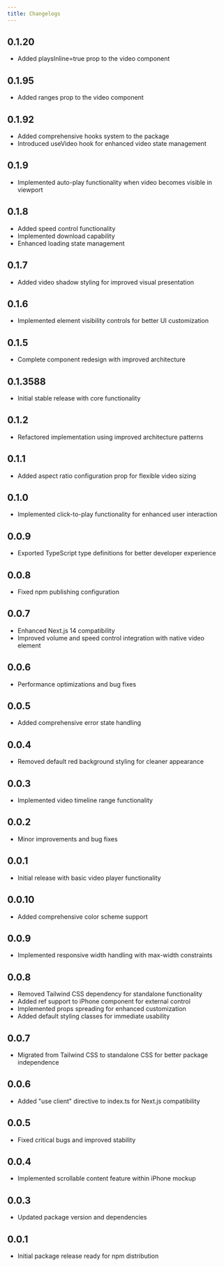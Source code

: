 ```yaml
---
title: Changelogs
---
```


## 0.1.20

- Added playsInline=true prop to the video component

## 0.1.95

- Added ranges prop to the video component

## 0.1.92

- Added comprehensive hooks system to the package
- Introduced useVideo hook for enhanced video state management

## 0.1.9

- Implemented auto-play functionality when video becomes visible in viewport

## 0.1.8

- Added speed control functionality
- Implemented download capability
- Enhanced loading state management

## 0.1.7

- Added video shadow styling for improved visual presentation

## 0.1.6

- Implemented element visibility controls for better UI customization

## 0.1.5

- Complete component redesign with improved architecture

## 0.1.3588

- Initial stable release with core functionality

## 0.1.2

- Refactored implementation using improved architecture patterns

## 0.1.1

- Added aspect ratio configuration prop for flexible video sizing

## 0.1.0

- Implemented click-to-play functionality for enhanced user interaction

## 0.0.9

- Exported TypeScript type definitions for better developer experience

## 0.0.8

- Fixed npm publishing configuration

## 0.0.7

- Enhanced Next.js 14 compatibility
- Improved volume and speed control integration with native video element

## 0.0.6

- Performance optimizations and bug fixes

## 0.0.5

- Added comprehensive error state handling

## 0.0.4

- Removed default red background styling for cleaner appearance

## 0.0.3

- Implemented video timeline range functionality

## 0.0.2

- Minor improvements and bug fixes

## 0.0.1

- Initial release with basic video player functionality

## 0.0.10

- Added comprehensive color scheme support

## 0.0.9

- Implemented responsive width handling with max-width constraints

## 0.0.8

- Removed Tailwind CSS dependency for standalone functionality
- Added ref support to iPhone component for external control
- Implemented props spreading for enhanced customization
- Added default styling classes for immediate usability

## 0.0.7

- Migrated from Tailwind CSS to standalone CSS for better package independence

## 0.0.6

- Added "use client" directive to index.ts for Next.js compatibility

## 0.0.5

- Fixed critical bugs and improved stability

## 0.0.4

- Implemented scrollable content feature within iPhone mockup

## 0.0.3

- Updated package version and dependencies

## 0.0.1

- Initial package release ready for npm distribution
